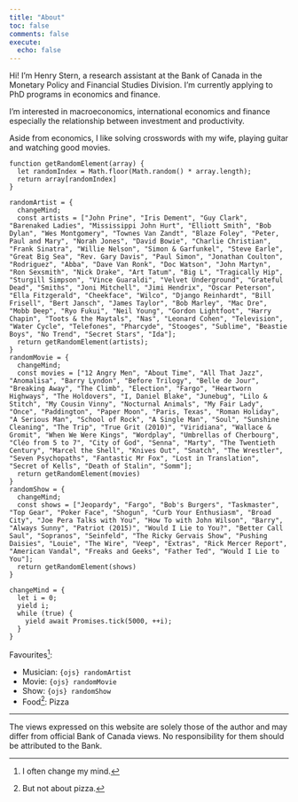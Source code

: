 ```yaml
---
title: "About"
toc: false
comments: false
execute:
  echo: false
---
```


Hi! I'm Henry Stern, a research assistant at the Bank of Canada in the Monetary Policy and Financial Studies Division. I'm currently applying to PhD programs in economics and finance. 

I'm interested in macroeconomics, international economics and finance especially the relationship between investment and productivity.

Aside from economics, I like solving crosswords with my wife, playing guitar and watching good movies.

```ojs
function getRandomElement(array) {
  let randomIndex = Math.floor(Math.random() * array.length);
  return array[randomIndex]
}

randomArtist = {
  changeMind;
  const artists = ["John Prine", "Iris Dement", "Guy Clark", "Barenaked Ladies", "Mississippi John Hurt", "Elliott Smith", "Bob Dylan", "Wes Montgomery", "Townes Van Zandt", "Blaze Foley", "Peter, Paul and Mary", "Norah Jones", "David Bowie", "Charlie Christian", "Frank Sinatra", "Willie Nelson", "Simon & Garfunkel", "Steve Earle", "Great Big Sea", "Rev. Gary Davis", "Paul Simon", "Jonathan Coulton", "Rodriguez", "Abba", "Dave Van Ronk", "Doc Watson", "John Martyn", "Ron Sexsmith", "Nick Drake", "Art Tatum", "Big L", "Tragically Hip", "Sturgill Simpson", "Vince Guaraldi", "Velvet Underground", "Grateful Dead", "Smiths", "Joni Mitchell", "Jimi Hendrix", "Oscar Peterson", "Ella Fitzgerald", "Cheekface", "Wilco", "Django Reinhardt", "Bill Frisell", "Bert Jansch", "James Taylor", "Bob Marley", "Mac Dre", "Mobb Deep", "Ryo Fukui", "Neil Young", "Gordon Lightfoot", "Harry Chapin", "Toots & the Maytals", "Nas", "Leonard Cohen", "Television", "Water Cycle", "Telefones", "Pharcyde", "Stooges", "Sublime", "Beastie Boys", "No Trend", "Secret Stars", "Ida"];
  return getRandomElement(artists);
}
randomMovie = {
  changeMind;
  const movies = ["12 Angry Men", "About Time", "All That Jazz", "Anomalisa", "Barry Lyndon", "Before Trilogy", "Belle de Jour", "Breaking Away", "The Climb", "Election", "Fargo", "Heartworn Highways", "The Holdovers", "I, Daniel Blake", "Junebug", "Lilo & Stitch", "My Cousin Vinny", "Nocturnal Animals", "My Fair Lady", "Once", "Paddington", "Paper Moon", "Paris, Texas", "Roman Holiday", "A Serious Man", "School of Rock", "A Single Man", "Soul", "Sunshine Cleaning", "The Trip", "True Grit (2010)", "Viridiana", "Wallace & Gromit", "When We Were Kings", "Wordplay", "Umbrellas of Cherbourg", "Cléo from 5 to 7", "City of God", "Senna", "Marty", "The Twentieth Century", "Marcel the Shell", "Knives Out", "Snatch", "The Wrestler", "Seven Psychopaths", "Fantastic Mr Fox", "Lost in Translation", "Secret of Kells", "Death of Stalin", "Somm"];
  return getRandomElement(movies)
}
randomShow = {
  changeMind;
  const shows = ["Jeopardy", "Fargo", "Bob's Burgers", "Taskmaster", "Top Gear", "Poker Face", "Shogun", "Curb Your Enthusiasm", "Broad City", "Joe Pera Talks with You", "How To with John Wilson", "Barry", "Always Sunny", "Patriot (2015)", "Would I Lie to You?", "Better Call Saul", "Sopranos", "Seinfeld", "The Ricky Gervais Show", "Pushing Daisies", "Louie", "The Wire", "Veep", "Extras", "Rick Mercer Report", "American Vandal", "Freaks and Geeks", "Father Ted", "Would I Lie to You"];
  return getRandomElement(shows)
}

changeMind = {
  let i = 0;
  yield i;
  while (true) {
    yield await Promises.tick(5000, ++i);
  }
}
```

<div class=mb-0>Favourites^[I often change my mind.]:</div>

* Musician: `{ojs} randomArtist`
* Movie: `{ojs} randomMovie`
* Show: `{ojs} randomShow`
* Food^[But not about pizza.]: Pizza

---

The views expressed on this website are solely those of the author and may differ from official Bank of Canada views. No responsibility for them should be attributed to the Bank.